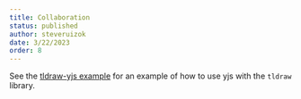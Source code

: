 ```yaml
---
title: Collaboration
status: published
author: steveruizok
date: 3/22/2023
order: 8
---
```


See the [tldraw-yjs example](https://github.com/tldraw/tldraw-yjs-example) for an example of how to use yjs with the `tldraw` library.
